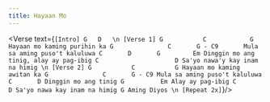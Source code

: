 ```yaml
---
title: Hayaan Mo
---
```



<Verse text={`
[Intro]
G   D  
\n
[Verse 1]
G			C			 G
Hayaan mo kaming purihin ka
G				C		G - C9		
Mula sa aming puso't kaluluwa
		C		D		G		  Em
Dinggin mo ang tinig, alay ay pag-ibig
  C						D
Sa'yo nawa'y kay inam na himig
\n
[Verse 2]
G			C			G
Hayaan mo kaming awitan ka
G				C		G - C9
Mula sa aming puso't kaluluwa
		C		D
Dinggin mo ang tinig
 G			Em
Alay ay pag-ibig
   C					D
Sa'yo nawa kay inam na himig
		G
Aming Diyos
\n
[Repeat 2x]
`}/>
